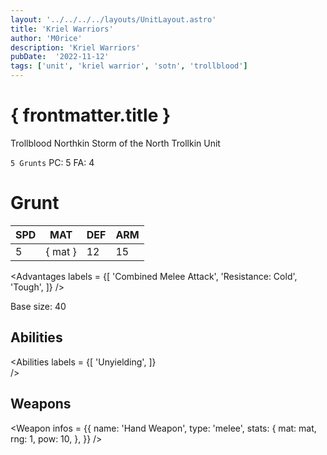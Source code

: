 ```yaml
---
layout: '../../../../layouts/UnitLayout.astro'
title: 'Kriel Warriors'
author: 'M0rice'
description: 'Kriel Warriors'
pubDate:  '2022-11-12'
tags: ['unit', 'kriel warrior', 'sotn', 'trollblood']
---
```



# { frontmatter.title }
Trollblood Northkin Storm of the North Trollkin Unit

`5 Grunts`
PC: 5
FA: 4

# Grunt
| SPD | MAT     | DEF | ARM |
|-----|---------|-----|-----|
| 5   | { mat } | 12  | 15  |

<Advantages
    labels = {[
        'Combined Melee Attack',
        'Resistance: Cold',
        'Tough',
    ]}
/>

Base size: 40

## Abilities
<Abilities
    labels = {[
        'Unyielding',
    ]}    
/>

## Weapons
<Weapon
    infos = {{
        name: 'Hand Weapon',
        type: 'melee',
        stats: {
            mat: mat,
            rng: 1,
            pow: 10,
        },
    }}
/>